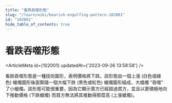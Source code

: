 ```yaml
---
title: "看跌吞噬形態"
slug: "/learn/wiki/bearish-engulfing-pattern-102001"
id: "102001"
hide_table_of_contents: true
---
```



# 看跌吞噬形態

<ArticleMeta id={102001} updatedAt={'2023-09-26 13:58:58'} />
<div className='border-solid border-b border-t-0 my-4 border-[var(--ifm-color-gray-300)]' />

看跌吞噬形態是一種技術圖形，表明價格將下跌。該形態由一個上漲 (白色或綠色) 蠟燭圖形後面緊隨一個大幅下跌 (黑色或紅色) 蠟燭圖形組成，大蜡燭 “吞噬” 了小蠟燭。該形態可能很重要，因為它顯示賣方已經超過買方，並且以更積極地向下推動價格 (下跌蠟燭) 而買方無法將其推動得那麼高 (上漲蠟燭)。
